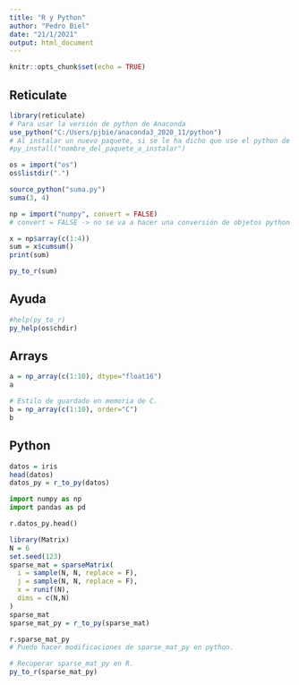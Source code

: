 ---
title: "R y Python"
author: "Pedro Biel"
date: "21/1/2021"
output: html_document
---

```{r setup, include=FALSE}
knitr::opts_chunk$set(echo = TRUE)
```

## Reticulate

```{r}
library(reticulate)
# Para usar la versión de python de Anaconda
use_python("C:/Users/pjbie/anaconda3_2020_11/python")
# Al instalar un nuevo paquete, si se le ha dicho que use el python de Anaconda, además lo instalará en Anaconda.
#py_install("nombre_del_paquete_a_instalar")

os = import("os")
os$listdir(".")
```

```{r}
source_python("suma.py")
suma(3, 4)
```

```{r}
np = import("numpy", convert = FALSE)
# convert = FALSE -> no se va a hacer una conversión de objetos python a objetos R.

x = np$array(c(1:4))
sum = x$cumsum()
print(sum)

py_to_r(sum)
```

## Ayuda

```{r}
#help(py_to_r)
py_help(os$chdir)
```

## Arrays
```{r}
a = np_array(c(1:10), dtype="float16")
a

# Estilo de guardado en memoria de C.
b = np_array(c(1:10), order="C")
b
```

## Python

```{r}
datos = iris
head(datos)
datos_py = r_to_py(datos)
```

```{python}
import numpy as np
import pandas as pd

r.datos_py.head()
```

```{r}
library(Matrix)
N = 6
set.seed(123)
sparse_mat = sparseMatrix(
  i = sample(N, N, replace = F),
  j = sample(N, N, replace = F),
  x = runif(N),
  dims = c(N,N)
)
sparse_mat
sparse_mat_py = r_to_py(sparse_mat)
```

```{python}
r.sparse_mat_py
# Puedo hacer modificaciones de sparse_mat_py en python.
```

```{r}
# Recuperar sparse_mat_py en R.
py_to_r(sparse_mat_py)
```


